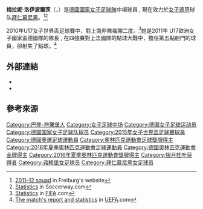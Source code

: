 {{copyedit|time=2016-08-09T05:14:39+00:00}}
{{Infobox football biography
| name           = 梅拉妮·洛伊波尔茨
| fullname       = {{lang|de|Melanie Leupolz}}
| image          = Melanie Leupolz 2013 1.jpg
| caption        = 
| birth_date     = {{Birth date and age|df=yes|1994|4|14}}
| birth_place    = {{GER}}[[阿尔高地区旺根|阿尔高地区旺根]]
| height         = {{height|m=1.73|precision=0}}
| currentclub    = [[拜仁慕尼黑_(女子足球)|拜仁慕尼黑]]
| clubnumber     = 8
| position       = [[中场|中场]]
| youthyears1    =
| youthclubs1    = 拉岑里德
| youthyears2    = {{0|0000}}–2010
| youthclubs2    = {{link-de|特南体操及体育俱乐部|TSV Tettnang|特南}}
| years1         = 2010–2014
| clubs1         = {{link-en|弗赖堡体育俱乐部 (女子足球)|SC Freiburg (women)|弗赖堡}}
| caps1          = 75
| goals1         = 13
| years2         = 2014–
| clubs2         = [[拜仁慕尼黑_(女子足球)|拜仁慕尼黑]]
| caps2          = 45
| goals2         = 6               
| nationalyears1 = 2009
| nationalteam1  = {{link-de|德国15岁以下国家女子足球队|Deutsche Fußballnationalmannschaft (U-15-Juniorinnen)|德国U15}}
| nationalcaps1  = 5
| nationalgoals1 = 1
| nationalyears2 = 2009–2011
| nationalteam2  = {{link-de|德国17岁以下国家女子足球队|Deutsche Fußballnationalmannschaft (U-17-Juniorinnen)|德国U17}}
| nationalcaps2  = 5
| nationalgoals2 = 7
| nationalyears3 = 2011–2013
| nationalteam3  =  {{link-de|德国19岁以下国家女子足球队|Deutsche Fußballnationalmannschaft (U-19-Juniorinnen)|德国U19}}
| nationalcaps3  = 12
| nationalgoals3 = 4
| nationalyears4 = 2012
| nationalteam4  = {{link-de|德国20岁以下国家女子足球队|Deutsche Fußballnationalmannschaft (U-20-Juniorinnen)|德国U20}}
| nationalcaps4  = 8
| nationalgoals4 = 4
| nationalyears5 = 2013–
| nationalteam5  = [[德国国家女子足球队|德国]]
| nationalcaps5  = 47
| nationalgoals5 = 8
| pcupdate       = 2017-02-18
| ntupdate       = 2016-08-16
}}
'''梅拉妮·洛伊波爾茨'''（{{lang-de|Melanie Leupolz}}，{{bd|1994年|4月14日||}}）是[[德國國家女子足球隊|德國國家女子足球隊]]中場球員 , 現在效力於[[德国女子足球甲级联赛|女子德甲]]球队[[拜仁慕尼黑_(女子足球)|拜仁慕尼黑]]。<ref>[http://www.scfreiburg.com/teams/frauen-m%C3%A4dchen/frauen-i/kader 2011–12 squad] {{Wayback|url=http://www.scfreiburg.com/teams/frauen-m%C3%A4dchen/frauen-i/kader |date=20190816052458 }} in Freiburg's website</ref><ref>[http://women.soccerway.com/players/melanie-leupolz/144013/ Statistics] {{Wayback|url=http://women.soccerway.com/players/melanie-leupolz/144013/ |date=20160513120924 }} in Soccerway.com</ref>

2010年U17女子世界盃足球賽中，對上南非隊梅開二度。<ref>[http://www.fifa.com/worldfootball/statisticsandrecords/players/player=325668/index.html Statistics] {{Wayback|url=http://www.fifa.com/worldfootball/statisticsandrecords/players/player=325668/index.html |date=20150629203031 }} in [[FIFA|FIFA]].com</ref>她是2011年 U17歐洲女子國家盃德國隊的隊長 , 在四強賽對上法國隊的點球大戰中，擔任第五點射門的球員，卻射失了點球。<ref>[http://www.uefa.com/womensunder17/matches/season=2011/round=2000101/match=2008039/postmatch/commentary/index.html The match's report and statistics] {{Wayback|url=http://www.uefa.com/womensunder17/matches/season=2011/round=2000101/match=2008039/postmatch/commentary/index.html |date=20121113093645 }} in [[UEFA|UEFA]].com</ref>

==外部連結==
{{Commons category|Melanie Leupolz}}
* {{Instagram|melanie_leupolz}}
* {{Facebook|leupolzmelanie}}

==參考來源==
{{DEFAULTSORT:Leupolz, Melanie}}
[[Category:巴登-符騰堡人|Category:巴登-符騰堡人]]
[[Category:女子足球中场|Category:女子足球中场]]
[[Category:德国女子足球运动员|Category:德国女子足球运动员]]
[[Category:德国国家女子足球队球员|Category:德国国家女子足球队球员]]
[[Category:2015年女子世界盃足球賽球員|Category:2015年女子世界盃足球賽球員]]
[[Category:德國奧運足球運動員|Category:德國奧運足球運動員]]
[[Category:奧林匹克運動會足球獎牌得主|Category:奧林匹克運動會足球獎牌得主]]
[[Category:2016年夏季奧林匹克運動會足球運動員|Category:2016年夏季奧林匹克運動會足球運動員]]
[[Category:德國奧林匹克運動會金牌得主|Category:德國奧林匹克運動會金牌得主]]
[[Category:2016年夏季奧林匹克運動會獎牌得主|Category:2016年夏季奧林匹克運動會獎牌得主]]
[[Category:银月桂叶获得者|Category:银月桂叶获得者]]
[[Category:弗赖堡女足球员|Category:弗赖堡女足球员]]
[[Category:拜仁慕尼黑女足球员|Category:拜仁慕尼黑女足球员]]